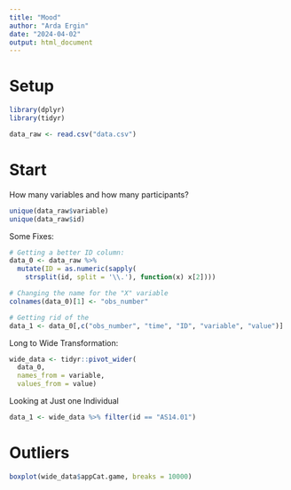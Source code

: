 ```yaml
---
title: "Mood"
author: "Arda Ergin"
date: "2024-04-02"
output: html_document
---
```


# Setup
```r
library(dplyr)
library(tidyr)
```

```r
data_raw <- read.csv("data.csv")
```

# Start

How many variables and how many participants?
```r
unique(data_raw$variable)
unique(data_raw$id)
```

Some Fixes:
```r
# Getting a better ID column:
data_0 <- data_raw %>%
  mutate(ID = as.numeric(sapply(
    strsplit(id, split = '\\.'), function(x) x[2])))

# Changing the name for the "X" variable
colnames(data_0)[1] <- "obs_number"

# Getting rid of the 
data_1 <- data_0[,c("obs_number", "time", "ID", "variable", "value")]
```

Long to Wide Transformation:
```r
wide_data <- tidyr::pivot_wider(
  data_0, 
  names_from = variable, 
  values_from = value)
```

Looking at Just one Individual
```r
data_1 <- wide_data %>% filter(id == "AS14.01")
```

# Outliers
```r
boxplot(wide_data$appCat.game, breaks = 10000)
```

